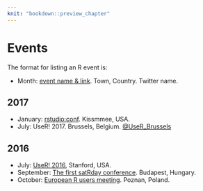 ```yaml
---
knit: "bookdown::preview_chapter"
---
```


# Events

The format for listing an R event is:

  * Month: [event name & link](http://www.example.com). Town, Country. Twitter name.

## 2017 {-}

  * January: [rstudio:conf](https://www.rstudio.com/conference/). Kissmmee, USA.  
  * July: UseR! 2017. Brussels, Belgium. [\@UseR_Brussels](https://twitter.com/UseR_Brussels)

## 2016 {-}

  * July: [UseR! 2016](http://user2016.org/), Stanford, USA.
  * September: [The first satRday conference](http://budapest.satrdays.org). Budapest, Hungary.
  * October: [European R users meeting](http://erum.ue.poznan.pl/). Poznan, Poland.
